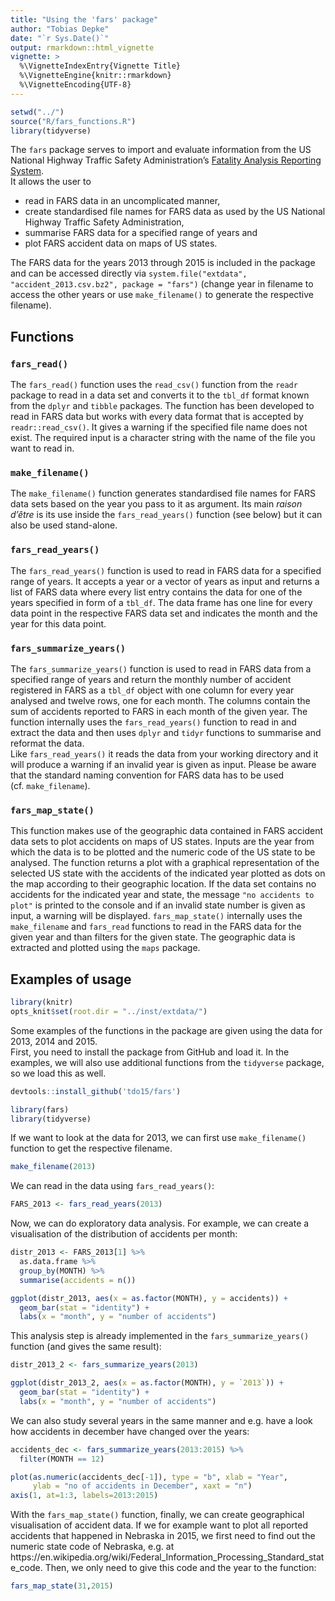 ```yaml
---
title: "Using the 'fars' package"
author: "Tobias Depke"
date: "`r Sys.Date()`"
output: rmarkdown::html_vignette
vignette: >
  %\VignetteIndexEntry{Vignette Title}
  %\VignetteEngine{knitr::rmarkdown}
  %\VignetteEncoding{UTF-8}
---
```


```r
setwd("../")
source("R/fars_functions.R")
library(tidyverse)
```

The `fars` package serves to import and evaluate information from the US National Highway Traffic Safety Administration's [Fatality Analysis Reporting System](https://www.nhtsa.gov/research-data/fatality-analysis-reporting-system-fars).  
It allows the user to

* read in FARS data in an uncomplicated manner,
* create standardised file names for FARS data as used by the 
US National Highway Traffic Safety Administration,
* summarise FARS data for a specified range of years and
* plot FARS accident data on maps of US states.  
  
The FARS data for the years 2013 through 2015 is included in the package and can be accessed
directly via `system.file("extdata", "accident_2013.csv.bz2", package = "fars")`
(change year in filename to access the other years or use `make_filename()` to generate
the respective filename).

## Functions

### `fars_read()`

The `fars_read()` function uses the `read_csv()` function from
the `readr` package to read in a data set and converts it to the
`tbl_df` format known from the `dplyr` and `tibble` packages.
The function has been developed to read in FARS data but works with every data format
that is accepted by `readr::read_csv()`. It gives a warning
if the specified file name does not exist.
The required input is a character string with the name of the file you want to read in.

### `make_filename()`

The `make_filename()` function generates standardised file names for FARS
data sets based on the year you pass to it as argument.
Its main *raison d'être* is its use inside the `fars_read_years()` function (see below)
but it can also be used stand-alone.

### `fars_read_years()`

The `fars_read_years()` function is used to read in FARS data for a specified range of years. 
It accepts a year or a vector of years as input and
returns a list of FARS data where every list entry contains the data
for one of the years specified in form of a `tbl_df`. The data frame has one
line for every data point in the respective FARS data set and indicates the month
and the year for this data point.

### `fars_summarize_years()`

The `fars_summarize_years()` function is used to read in FARS data from a specified range of years
and return the monthly number of accident registered in FARS
as a `tbl_df` object with one column for every year analysed and
twelve rows, one for each month. The columns contain the sum of accidents reported to
FARS in each month of the given year.
The function internally uses the `fars_read_years()` function to read in and
extract the data and then uses `dplyr` and `tidyr` functions to summarise and
reformat the data.  
Like `fars_read_years()` it reads the data from your working directory
and it will produce a warning if an invalid year is given as input. Please be aware that
the standard naming convention for FARS data has to be used (cf. `make_filename`).

### `fars_map_state()`

This function makes use of the geographic data contained in FARS accident data sets to plot
accidents on maps of US states.
Inputs are the year from which the data is to be plotted and the numeric code 
of the US state to be analysed.
The function returns a plot with a graphical representation of the selected US state with the
accidents of the indicated year plotted as dots on the map according to their geographic
location. If the data set contains no accidents for the indicated year and state,
the message `"no accidents to plot"` is printed to the console and if an invalid
state number is given as input, a warning will be displayed.
`fars_map_state()` internally uses the `make_filename` and `fars_read`
functions to read in the FARS data for the given year and than filters for the given state.
The geographic data is extracted and plotted using the `maps` package.

## Examples of usage

```r
library(knitr)
opts_knit$set(root.dir = "../inst/extdata/")
```

Some examples of the functions in the package are given using the data for 2013, 2014 and 2015.  
First, you need to install the package from GitHub and load it. 
In the examples, we will also use additional functions from the `tidyverse` package,
so we load this as well.

```r
devtools::install_github('tdo15/fars')

library(fars)
library(tidyverse)
```

If we want to look at the data for 2013, we can first use `make_filename()` function to
get the respective filename.

```r
make_filename(2013)
```

We can read in the data using `fars_read_years()`:

```r
FARS_2013 <- fars_read_years(2013)
```

Now, we can do exploratory data analysis. For example, we can create a visualisation of
the distribution of accidents per month:

```r
distr_2013 <- FARS_2013[1] %>%
  as.data.frame %>%
  group_by(MONTH) %>%
  summarise(accidents = n())

ggplot(distr_2013, aes(x = as.factor(MONTH), y = accidents)) +
  geom_bar(stat = "identity") +
  labs(x = "month", y = "number of accidents")
```


This analysis step is already implemented in the `fars_summarize_years()` function 
(and gives the same result):

```r
distr_2013_2 <- fars_summarize_years(2013)

ggplot(distr_2013_2, aes(x = as.factor(MONTH), y = `2013`)) +
  geom_bar(stat = "identity") +
  labs(x = "month", y = "number of accidents")
```


We can also study several years in the same manner and e.g. have a look how accidents in december
have changed over the years:

```r
accidents_dec <- fars_summarize_years(2013:2015) %>%
  filter(MONTH == 12)

plot(as.numeric(accidents_dec[-1]), type = "b", xlab = "Year", 
     ylab = "no of accidents in December", xaxt = "n")
axis(1, at=1:3, labels=2013:2015)
```


With the `fars_map_state()` function, finally, we can create geographical visualisation
of accident data.
If we for example want to plot all reported accidents that happened in Nebraska in 2015,
we first need to find out the numeric state code of Nebraska,
e.g. at https://en.wikipedia.org/wiki/Federal_Information_Processing_Standard_state_code.
Then, we only need to give this code and the year to the function:

```r
fars_map_state(31,2015)
```
